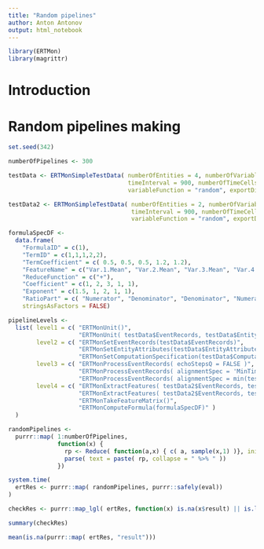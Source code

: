 ```yaml
---
title: "Random pipelines"
author: Anton Antonov
output: html_notebook
---
```


```r
library(ERTMon)
library(magrittr)
```

# Introduction

# Random pipelines making

```r
set.seed(342)

numberOfPipelines <- 300

testData <- ERTMonSimpleTestData( numberOfEntities = 4, numberOfVariables = 5, 
                                  timeInterval = 900, numberOfTimeCells = 12, randomStartTimesQ = T, 
                                  variableFunction = "random", exportDirectoryName = NULL)

testData2 <- ERTMonSimpleTestData( numberOfEntities = 2, numberOfVariables = 5, 
                                   timeInterval = 900, numberOfTimeCells = 12, randomStartTimesQ = T, 
                                   variableFunction = "random", exportDirectoryName = NULL)
```

```r
formulaSpecDF <- 
  data.frame( 
    "FormulaID" = c(1),
    "TermID" = c(1,1,1,2,2), 
    "TermCoefficient" = c( 0.5, 0.5, 0.5, 1.2, 1.2),
    "FeatureName" = c("Var.1.Mean", "Var.2.Mean", "Var.3.Mean", "Var.4.Mean", "Var.5.Mean"), 
    "ReduceFunction" = c("+"),
    "Coefficient" = c(1, 2, 3, 1, 1), 
    "Exponent" = c(1.5, 1, 2, 1, 1),
    "RatioPart" = c( "Numerator", "Denominator", "Denominator", "Numerator", "Denominator"),
    stringsAsFactors = FALSE)
```

```r
pipelineLevels <-
  list( level1 = c( "ERTMonUnit()", 
                    "ERTMonUnit( testData$EventRecords, testData$EntityAttributes, testData$ComputationSpecification )"),
        level2 = c( "ERTMonSetEventRecords(testData$EventRecords)",
                    "ERTMonSetEntityAttributes(testData$EntityAttributes)",
                    "ERTMonSetComputationSpecification(testData$ComputationSpecification)" ),
        level3 = c( "ERTMonProcessEventRecords( echoStepsQ = FALSE )", 
                    "ERTMonProcessEventRecords( alignmentSpec = 'MinTime', echoStepsQ = FALSE )", 
                    "ERTMonProcessEventRecords( alignmentSpec = min(testData$EventRecords$ObservationTime), echoStepsQ = FALSE )" ),
        level4 = c( "ERTMonExtractFeatures( testData2$EventRecords, testData2$EntityAttributes, echoStepsQ = FALSE )", 
                    "ERTMonExtractFeatures( testData2$EventRecords, testData2$EntityAttributes, testData2$ComputationSpecification )",
                    "ERTMonTakeFeatureMatrix()",
                    "ERTMonComputeFormula(formulaSpecDF)" ) 
  )
```

```r
randomPipelines <- 
  purrr::map( 1:numberOfPipelines, 
              function(x) { 
                rp <- Reduce( function(a,x) { c( a, sample(x,1) )}, init = c(), x = pipelineLevels ) 
                parse( text = paste( rp, collapse = " %>% " ))
              })
```

```r
system.time(
  ertRes <- purrr::map( randomPipelines, purrr::safely(eval))
)
```

```r
checkRes <- purrr::map_lgl( ertRes, function(x) is.na(x$result) || is.list(x$result) && class(x$result) == "ERTMon" )
```

```r
summary(checkRes)
```
```r
mean(is.na(purrr::map( ertRes, "result")))
```


